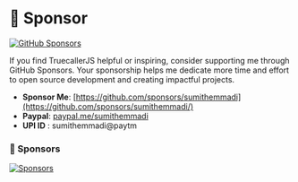 
# 💝 Sponsor

[![GitHub Sponsors](https://img.shields.io/github/sponsors/sumithemmadi)](https://github.com/sumithemmadi/truecallerjs)

If you find TruecallerJS helpful or inspiring, consider supporting me through GitHub Sponsors. Your sponsorship helps me dedicate more time and effort to open source development and creating impactful projects.

- **Sponsor Me**: [https://github.com/sponsors/sumithemmadi](https://github.com/sponsors/sumithemmadi/)
- **Paypal**: [paypal.me/sumithemmadi](https://paypal.me/sumithemmadi)
- **UPI ID** : sumithemmadi@paytm

### 💖 Sponsors

[![Sponsors](https://sumithemmadi.github.io/sponsor.svg)](https://github.com/sponsors/sumithemmadi/)
